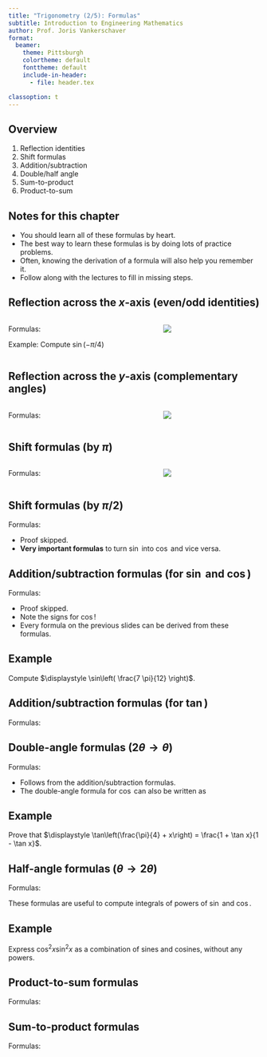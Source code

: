 ```yaml
---
title: "Trigonometry (2/5): Formulas"
subtitle: Introduction to Engineering Mathematics
author: Prof. Joris Vankerschaver
format:
  beamer:
    theme: Pittsburgh
    colortheme: default
    fonttheme: default
    include-in-header:
      - file: header.tex

classoption: t
---
```


## Overview

1. Reflection identities
1. Shift formulas
1. Addition/subtraction
1. Double/half angle
1. Sum-to-product
1. Product-to-sum

## Notes for this chapter

- You should learn all of these formulas by heart.
- The best way to learn these formulas is by doing lots of practice problems.
- Often, knowing the derivation of a formula will also help you remember it.
- Follow along with the lectures to fill in missing steps.


## Reflection across the $x$-axis (even/odd identities)

:::: {.columns }
::: {.column width="60%"}

Formulas:

\begin{empheq}[box=\fbox]{align*}
    \cos(-\theta) & = \phantom{-} \cos \theta \\
    \sin(-\theta) & = - \sin \theta
\end{empheq}

Example: Compute $\sin(-\pi/4)$

:::

::: {.column width="40%"}
![](./images/01-trigonometry/even-odd.svg)
:::
::::

## Reflection across the $y$-axis (complementary angles)

:::: {.columns }
::: {.column width="60%"}
Formulas:

\begin{empheq}[box=\fbox]{align*}
            \cos(\pi - \theta) & = - \cos\theta \\
            \sin(\pi - \theta) & = \phantom{-} \sin \theta
\end{empheq}

:::
::: {.column width="40%"}
![](./images/01-trigonometry/reflection-y.svg)
:::
::::

## Shift formulas (by $\pi$)

:::: {.columns }
::: {.column width="60%"}
Formulas:

\begin{empheq}[box=\fbox]{align*}
            \cos(\pi + \theta) & = - \cos \theta \\
            \sin(\pi + \theta) & = - \sin \theta \\
            \tan(\pi + \theta) & = \phantom{-} \tan\theta
\end{empheq}

:::
::: {.column width="40%"}
![](./images/01-trigonometry/shift-formulas.svg)
:::
::::

## Shift formulas (by $\pi/2$)

Formulas:

\begin{empheq}[box=\fbox]{align*}
            \sin \left( \frac{\pi}{2} - \theta\right) & = \cos \theta \\
            \cos \left( \frac{\pi}{2} - \theta\right) & = \sin \theta \\
            \tan \left( \frac{\pi}{2} - \theta\right) & = \cot \theta
\end{empheq}

- Proof skipped.
- **Very important formulas** to turn $\sin$ into $\cos$ and vice versa.

## Addition/subtraction formulas (for $\sin$ and $\cos$)

Formulas:

\begin{empheq}[box=\fbox]{align*}
            \sin(\alpha + \beta) & = \sin \alpha \cos \beta + \cos \alpha \sin \beta \\
            \sin(\alpha - \beta) & = \sin \alpha \cos \beta - \cos \alpha \sin \beta \\
            \cos(\alpha + \beta) & = \cos \alpha \cos \beta - \sin \alpha \sin \beta \\
            \cos(\alpha - \beta) & = \cos \alpha \cos \beta + \sin \alpha \sin \beta
\end{empheq}

- Proof skipped.
- Note the signs for $\cos$!
- Every formula on the previous slides can be derived from these formulas.

## Example

Compute $\displaystyle \sin\left( \frac{7 \pi}{12} \right)$.

## Addition/subtraction formulas (for $\tan$)

Formulas:

\begin{empheq}[box=\fbox]{align*}
            \tan(\alpha + \beta) & = \frac{\tan \alpha + \tan \beta}{1 - \tan \alpha \tan \beta} \\
            \tan(\alpha - \beta) & = \frac{\tan \alpha - \tan \beta}{1 + \tan \alpha \tan \beta}
\end{empheq}


## Double-angle formulas ($2\theta \to \theta$)

Formulas:

\begin{empheq}[box=\fbox]{align*}
            \sin(2 \theta) & = 2 \sin \theta \cos \theta \\
            \cos(2 \theta) & = \cos^2 \theta - \sin^2 \theta \\
            \tan(2 \theta) & = \frac{2 \tan \theta}{1 - \tan^2 \theta}
\end{empheq}

- Follows from the addition/subtraction formulas.
- The double-angle formula for $\cos$ can also be written as

\begin{empheq}[box=\fbox]{align*}
            \cos(2 \theta) & = \cos^2 \theta - \sin^2 \theta \\
                           & = 2 \cos^2 \theta - 1 \\
                           & = 1 - 2 \sin^2 \theta
\end{empheq}

## Example

Prove that $\displaystyle \tan\left(\frac{\pi}{4} + x\right) = \frac{1 + \tan x}{1 - \tan x}$.

## Half-angle formulas ($\theta \to 2\theta$)

Formulas:

\begin{empheq}[box=\fbox]{align*}
            \cos^2 \theta & = \frac{1 + \cos(2\theta)}{2} \\
            \sin^2 \theta & = \frac{1 - \cos(2\theta)}{2} \\            
            \tan^2 \theta & = \frac{1 - \cos(2\theta)}{1 + \cos(2\theta)}
\end{empheq}

These formulas are useful to compute integrals of powers of $\sin$ and $\cos$.

## Example

Express $\cos^2 x \sin^2 x$ as a combination of sines and cosines, without any powers.

## Product-to-sum formulas

Formulas:

\begin{empheq}[box=\fbox]{align*}
    \sin \alpha \cos \beta & = \frac{1}{2}(\sin(\alpha + \beta) + \sin(\alpha - \beta)) \\
    \cos \alpha \sin \beta & = \frac{1}{2}(\sin(\alpha + \beta) - \sin(\alpha - \beta)) \\
    \cos \alpha \cos \beta & = \frac{1}{2}(\cos(\alpha + \beta) + \cos(\alpha - \beta) \\
    \sin \alpha \sin \beta & = \frac{1}{2}(\cos(\alpha - \beta) - \cos(\alpha + \beta)
\end{empheq}


## Sum-to-product formulas

Formulas:

\begin{empheq}[box=\fbox]{align*}
            \sin \alpha + \sin \beta & = \phantom{-} 2\sin\left(\frac{\alpha+\beta}{2}\right) \cos\left(\frac{\alpha-\beta}{2}\right) \\
            \sin \alpha - \sin \beta & = \phantom{-} 2\cos\left(\frac{\alpha+\beta}{2}\right) \sin\left(\frac{\alpha-\beta}{2}\right) \\            
            \cos \alpha + \cos \beta & = \phantom{-} 2\cos\left(\frac{\alpha+\beta}{2}\right) \cos\left(\frac{\alpha-\beta}{2}\right) \\
            \cos \alpha - \cos \beta & = - 2\sin\left(\frac{\alpha+\beta}{2}\right) \sin\left(\frac{\alpha-\beta}{2}\right)
\end{empheq}

